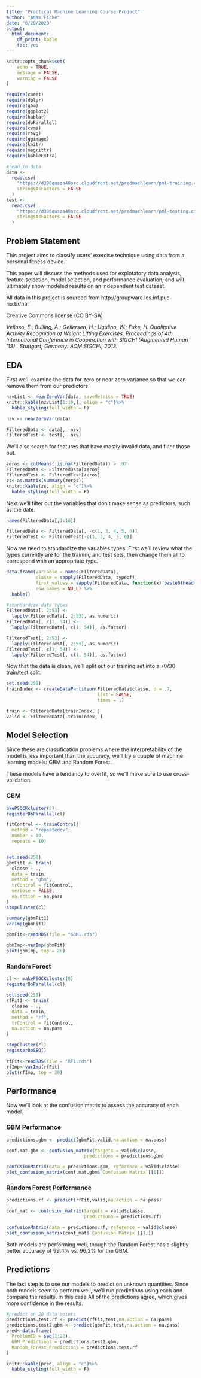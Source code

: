 ```yaml
---
title: "Practical Machine Learning Course Project"
author: "Adam Ficke"
date: "6/20/2020"
output: 
  html_document: 
    df_print: kable
    toc: yes
---
```


```r
knitr::opts_chunk$set(
	echo = TRUE,
	message = FALSE,
	warning = FALSE
)

require(caret)
require(dplyr)
require(gbm)
require(ggplot2)
require(hablar)
require(doParallel)
require(cvms)
require(rsvg)
require(ggimage)
require(knitr)
require(magrittr)
require(kableExtra)

```

```r
#read in data
data <-
  read.csv(
    "https://d396qusza40orc.cloudfront.net/predmachlearn/pml-training.csv",
    stringsAsFactors = FALSE
  )
test <-
  read.csv(
    "https://d396qusza40orc.cloudfront.net/predmachlearn/pml-testing.csv",
    stringsAsFactors = FALSE
  )
```

## Problem Statement

This project aims to classify users' exercise technique using data from a personal fitness device. 

This paper will discuss the methods used for explotatory data analysis, feature selection, model selection, and performance evaluation, and will ultimately show modeled results on an independent test dataset. 

All data in this project is sourced from http://groupware.les.inf.puc-rio.br/har

Creative Commons license (CC BY-SA)

*Velloso, E.; Bulling, A.; Gellersen, H.; Ugulino, W.; Fuks, H. Qualitative Activity Recognition of Weight Lifting Exercises. Proceedings of 4th International Conference in Cooperation with SIGCHI (Augmented Human '13) . Stuttgart, Germany: ACM SIGCHI, 2013.*

## EDA

First we'll examine the data for zero or near zero variance so that we can remove them from our predictors.


```r

nzvList <- nearZeroVar(data, saveMetrics = TRUE)
knitr::kable(nzvList[1:10,], align = "c")%>%
  kable_styling(full_width = F)

```

```r
nzv <- nearZeroVar(data)

FilteredData <- data[, -nzv]
FilteredTest <- test[, -nzv]
```


We'll also search for features that have mostly invalid data, and filter those out. 


```r
zeros <- colMeans(!is.na(FilteredData)) > .97
FilteredData <- FilteredData[zeros]
FilteredTest <- FilteredTest[zeros]
zs<-as.matrix(summary(zeros))
knitr::kable(zs, align = "c")%>%
  kable_styling(full_width = F)
```


Next we'll filter out the variables that don't make sense as predictors, such as the date. 


```r
names(FilteredData[,1:10])

FilteredData <- FilteredData[, -c(1, 3, 4, 5, 6)]
FilteredTest <- FilteredTest[-c(1, 3, 4, 5, 6)]
```


Now we need to standardize the variables types. First we'll review what the types currently are for the training and test sets, then change them all to correspond with an appropriate type. 


```r

data.frame(variable = names(FilteredData),
           classe = sapply(FilteredData, typeof),
           first_values = sapply(FilteredData, function(x) paste0(head(x),  collapse = ", ")),
           row.names = NULL) %>% 
  kable()

#standardize data types
FilteredData[, 2:53] <- 
  lapply(FilteredData[, 2:53], as.numeric)
FilteredData[, c(1, 54)] <-
  lapply(FilteredData[, c(1, 54)], as.factor)

FilteredTest[, 2:53] <- 
  lapply(FilteredTest[, 2:53], as.numeric)
FilteredTest[, c(1, 54)] <-
  lapply(FilteredTest[, c(1, 54)], as.factor)
```



Now that the data is clean, we'll split out our training set into a 70/30 train/test split. 



```r
set.seed(250)
trainIndex <- createDataPartition(FilteredData$classe, p = .7, 
                                  list = FALSE, 
                                  times = 1)

train <- FilteredData[trainIndex, ]
valid <- FilteredData[-trainIndex, ]
```


## Model Selection


Since these are classification problems where the interpretability of the model is less important than the accuracy, we'll try a couple of machine learning models: GBM and Random Forest. 

These models have a tendancy to overfit, so we'll make sure to use cross-validation. 


### GBM

```r
akePSOCKcluster(8)
registerDoParallel(cl)

fitControl <- trainControl(
  method = "repeatedcv",
  number = 10,
  repeats = 10)


set.seed(250)
gbmFit1 <- train(
  classe ~ .,
  data = train,
  method = "gbm",
  trControl = fitControl,
  verbose = FALSE,
  na.action = na.pass
)
stopCluster(cl)
```


```r

summary(gbmFit1)
varImp(gbmFit1)

```

```r

gbmFit<-readRDS(file = "GBM1.rds")

gbmImp<-varImp(gbmFit)
plot(gbmImp, top = 20)
```


### Random Forest

```r
cl <- makePSOCKcluster(8)
registerDoParallel(cl)

set.seed(250)
rfFit1 <- train(
  classe ~ .,
  data = train,
  method = "rf",
  trControl = fitControl,
  na.action = na.pass
)

stopCluster(cl)
registerDoSEQ()
```



```r

rfFit<-readRDS(file = "RF1.rds")
rfImp<-varImp(rfFit)
plot(rfImp, top = 20)

```


## Performance


Now we'll look at the confusion matrix to assess the accuracy of each model. 


### GBM Performance 

```r

predictions.gbm <- predict(gbmFit,valid,na.action = na.pass)

conf.mat.gbm <- confusion_matrix(targets = valid$classe,
                             predictions = predictions.gbm)

confusionMatrix(data = predictions.gbm, reference = valid$classe)
plot_confusion_matrix(conf.mat.gbm$`Confusion Matrix`[[1]])

```


### Random Forest Performance 

```r
predictions.rf <- predict(rfFit,valid,na.action = na.pass)

conf_mat <- confusion_matrix(targets = valid$classe,
                             predictions = predictions.rf)

confusionMatrix(data = predictions.rf, reference = valid$classe)
plot_confusion_matrix(conf_mat$`Confusion Matrix`[[1]])

```


Both models are performing well, though the Random Forest has a slightly better accuracy of 99.4% vs. 96.2% for the GBM. 


## Predictions


The last step is to use our models to predict on unknown quantities. Since both models seem to perform well, we'll run predictions using each and compare the results. In this case All of the predictions agree, which gives more confidence in the results. 


```r
#predict on 20 data points 
predictions.test.rf <- predict(rfFit,test,na.action = na.pass)
predictions.test2.gbm <- predict(gbmFit,test,na.action = na.pass)
pred<-data.frame(
  ProblemID = seq(1:20),
  GBM_Predictions = predictions.test2.gbm,
  Random_Forest_Predictions = predictions.test.rf
)

knitr::kable(pred, align = "c")%>%
  kable_styling(full_width = F)

```
